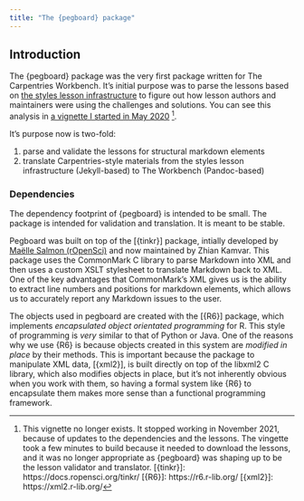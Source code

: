 ```yaml
---
title: "The {pegboard} package"
---
```


## Introduction

The {pegboard} package was the very first package written for The Carpentries
Workbench. It's initial purpose was to parse the lessons based on [the styles
lesson infrastructure](https://github.com/carpentries/styles) to figure out how
lesson authors and maintainers were using the challenges and solutions. You can
see this analysis in [a vignette I started in May 2020](https://htmlpreview.github.io/?https://github.com/carpentries/pegboard/blob/cc899888b6b0bff0affe64a91e7976e170f9e45c/articles/swc-survey.html)
[^deps].

It's purpose now is two-fold:

1. parse and validate the lessons for structural markdown elements
2. translate Carpentries-style materials from the styles lesson infrastructure
   (Jekyll-based) to The Workbench (Pandoc-based)

### Dependencies

The dependency footprint of {pegboard} is intended to be small. The package is
intended for validation and translation. It is meant to be stable. 

Pegboard was built on top of the [{tinkr}] package, intially developed by
[Maëlle Salmon (rOpenSci)](https://masalmon.eu/) and now maintained by Zhian
Kamvar. This package uses the CommonMark C library to parse Markdown into XML
and then uses a custom XSLT stylesheet to translate Markdown back to XML. One of
the key advantages that CommonMark's XML gives us is the ability to extract line
numbers and positions for markdown elements, which allows us to accurately
report any Markdown issues to the user.

The objects used in pegboard are created with the [{R6}] package, which
implements _encapsulated object orientated programming_ for R. This style of
programming is _very_ similar to that of Python or Java. One of the reasons why
we use {R6} is because objects created in this system are _modified in place_ by
their methods. This is important because the package to manipulate XML data,
[{xml2}], is built directly on top of the libxml2 C library, which also modifies
objects in place, but it's not inherently obvious when you work with them, so
having a formal system like {R6} to encapsulate them makes more sense than a
functional programming framework.


[^deps]: This vignette no longer exists. It stopped working in November 2021,
  because of updates to the dependencies and the lessons. The vingette took a
  few minutes to build because it needed to download the lessons, and it was no
  longer appropriate as {pegboard} was shaping up to be the lesson validator and
  translator.
[{tinkr}]: https://docs.ropensci.org/tinkr/
[{R6}]: https://r6.r-lib.org/
[{xml2}]: https://xml2.r-lib.org/
